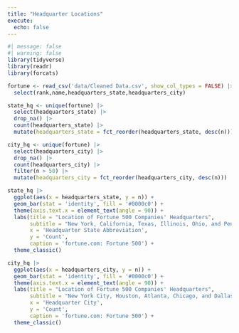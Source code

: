 ```yaml
---
title: "Headquarter Locations"
execute: 
  echo: false
---
```


```r
#| message: false
#| warning: false
library(tidyverse)
library(readr)
library(forcats)
```

```r
fortune <- read_csv('data/Cleaned Data.csv', show_col_types = FALSE) |>
  select(rank,name,headquarters_state,headquarters_city)
```

```r
state_hq <- unique(fortune) |>
  select(headquarters_state) |>
  drop_na() |>
  count(headquarters_state) |>
  mutate(headquarters_state = fct_reorder(headquarters_state, desc(n)))
```

```r
city_hq <- unique(fortune) |>
  select(headquarters_city) |>
  drop_na() |>
  count(headquarters_city) |>
  filter(n > 50) |>
  mutate(headquarters_city = fct_reorder(headquarters_city, desc(n)))
```

```r
state_hq |>
  ggplot(aes(x = headquarters_state, y = n)) +
  geom_bar(stat = 'identity', fill = '#0000c0') +
  theme(axis.text.x = element_text(angle = 90)) +
  labs(title = "Location of Fortune 500 Companies' Headquarters",
       subtitle = "New York, California, Texas, Illinois, Ohio, and Pensylvania are the most common states.",
       x = 'Headquarter State Abbreviation',
       y = 'Count',
       caption = 'fortune.com: Fortune 500') +
  theme_classic()
```

```r
city_hq |>
  ggplot(aes(x = headquarters_city, y = n)) +
  geom_bar(stat = 'identity', fill = '#0000c0') +
  theme(axis.text.x = element_text(angle = 90)) +
  labs(title = "Location of Fortune 500 Companies' Headquarters",
       subtitle = "New York City, Houston, Atlanta, Chicago, and Dallas are the most common cities.",
       x = 'Headquarter City',
       y = 'Count',
       caption = 'fortune.com: Fortune 500') +
  theme_classic()
```